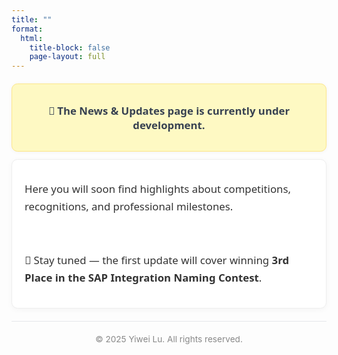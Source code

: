 ```yaml
---
title: ""
format:
  html:
    title-block: false
    page-layout: full
---
```


<style>
/* Compact banner */
.under-dev {
  display: flex;
  align-items: center;
  justify-content: center;
  gap: .6rem;
  padding: .85rem 1rem;        
  text-align: center;
  font-size: 1.05rem;
  font-weight: 600;
  font-family: system-ui, "Segoe UI", sans-serif;
  color: #374151;
  background: #fef9c3; /* 浅黄色背景，和 News 语境搭配 */
  border: 1px solid #fde68a;
  border-radius: .6rem;
  box-shadow: 0 1px 6px rgba(0,0,0,.04);
  max-width: 900px;
  margin: 1.25rem auto .75rem; 
}

/* Body block */
.project-description {
  max-width: 900px;
  margin: 0 auto;              
  padding: 1rem 1.25rem;
  font-size: 1.05rem;
  line-height: 1.7;
  color: #333;
  font-family: system-ui, sans-serif;
  background-color: #ffffff;
  border: 1px solid #eee;
  border-radius: .6rem;
  box-shadow: 0 2px 10px rgba(0, 0, 0, .04);
}

@media (max-width: 640px){
  .under-dev { font-size: 1rem; padding: .75rem .9rem; }
  .project-description { font-size: 1rem; padding: .9rem 1rem; }
}
</style>

<div class="under-dev">
  <span>📰</span>
  <span>The News & Updates page is currently under development.</span>
</div>

<div class="project-description">
  Here you will soon find highlights about competitions, recognitions, and professional milestones.  
  <br><br>
  🚀 Stay tuned — the first update will cover winning <strong>3rd Place in the SAP Integration Naming Contest</strong>.
</div>

<div aria-hidden="true" style="border-top: 1px solid #e5e7eb; max-width:900px; margin: 1.25rem auto;"></div>

<p style="text-align:center; color:#888; font-size:.85rem; margin: 1.25rem 0 2.5rem;">
  © 2025 Yiwei Lu. All rights reserved.
</p>
